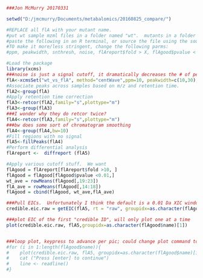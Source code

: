 ```r
###Jon McMurry 20170331

setwd("D:/jmcmurry/Documents/metabalomics/20160825_compare/")

#REPLACE all flA with your mutant name.
#put wt sample mzml files in a folder named "wt".  mutants in a folder named "flA"
#paste the following in an R terminal, or source the file using the source() command.  It should work.
#TO make it more/less stringent, change the following parms:
#ppm, peakwidth, snthresh, noise, flAreport$fold > X, flAgood$pvalue < X

#Load the package
library(xcms)
###noise is just a signal cutoff, it dramatically decreases the # of peaks.  I think somewhere between 1000-2000 is apropos.
flA<-xcmsSet("wt_vs_flA", method="centWave",ppm=10, peakwidth=c(10,30), snthresh = 10, noise = 1500)
#Associate peaks across samples based on m/z and retention time.
flA2<-group(flA)
#Apply retention time correction
flA3<-retcor(flA2,family="s",plottype="m")
flA3<-group(flA3)
###I wonder why they do retcor twice?
flA4<-retcor(flA3,family="s",plottype="m")
###bw does some sort of chromatogram smoothing
flA4<-group(flA4,bw=10)
#Fill regions with no signal
flA5<-fillPeaks(flA4)
#Perform differential analysis
flAreport <-  diffreport (flA5)

#Apply various cutoff stuff.  We want
flAgood = flAreport[flAreport$fold >10, ]
flAgood = flAgood[flAgood$pvalue <0.01,]
wt_ave = rowMeans(flAgood[,19:23])
flA_ave = rowMeans(flAgood[,14:18])
flAgood = cbind(flAgood, wt_ave,flA_ave)

###Pull EICs.  Unfortunately I think the default is a 0.01 Da XIC window and it is inconvenient to change.
credible.eic.raw = getEIC(flA5, rt = "raw", groupidx=as.character(flAgood$name))

###plot EIC of the first "credible ID", will only plot one at a time
plot(credible.eic.raw, flA5,groupidx=as.character(flAgood$name)[1])


###loop plot, keypress to advance per pic; could change plot command to save EICs to a file
#for (i in 1:length(flAgood$name)){
#    plot(credible.eic.raw, flA5, groupidx=as.character(flAgood$name)[i])
#    cat ("Press [enter] to continue")
#    line <- readline()
#}
```
